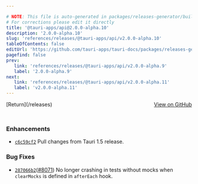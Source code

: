 ```yaml
---

# NOTE: This file is auto-generated in packages/releases-generator/build.ts
# For corrections please edit it directly
title: '@tauri-apps/api@2.0.0-alpha.10'
description: '2.0.0-alpha.10'
slug: 'references/releases/@tauri-apps/api/v2.0.0-alpha.10'
tableOfContents: false
editUrl: 'https://github.com/tauri-apps/tauri-docs/packages/releases-generator/build.ts'
pagefind: false
prev:
   link: 'references/releases/@tauri-apps/api/v2.0.0-alpha.9'
   label: '2.0.0-alpha.9'
next:
   link: 'references/releases/@tauri-apps/api/v2.0.0-alpha.11'
   label: 'v2.0.0-alpha.11'
---
```


			

<ReleaseSidebar slug="references/releases/@tauri-apps/api"  packageName="@tauri-apps/api" />

<div style="margin-bottom:3rem; display: flex; justify-content: space-between; align-items: center"><span>[Return](/releases)</span><span><a href="https://github.com/tauri-apps/tauri/releases/tag/@tauri-apps/api-v2.0.0-alpha.10">View on GitHub</a></span></div>

### Enhancements

- [`c6c59cf2`](https://www.github.com/tauri-apps/tauri/commit/c6c59cf2373258b626b00a26f4de4331765dd487) Pull changes from Tauri 1.5 release.

### Bug Fixes

- [`287066b2`](https://www.github.com/tauri-apps/tauri/commit/287066b279f503dd09bfd43d5da37d1f471451fb)([#8071](https://www.github.com/tauri-apps/tauri/pull/8071)) No longer crashing in tests without mocks when `clearMocks` is defined in `afterEach` hook.

